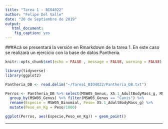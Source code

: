 ```yaml
---
title: "Tarea 1 - BIO4022"
author: "Felipe Del Valle"
date: "20 de Septiembre de 2019"
output: 
   html_document:
    fig_caption: yes
---
```


###Acá se presentará la versión en Rmarkdown de la tarea 1. En este caso se realizará un ejercicio con la base de datos Pantheria.

```r
knitr::opts_chunk$set(echo = FALSE , message = FALSE, warning = FALSE)

```


```r
library(tidyverse)
library(ggplot2)

Pantheria_DB <- read.delim("~/Tarea1_BIO4022/Pantheria_DB.txt")

Perros <- Pantheria_DB %>% select(MSW05_Genus, X5.1_AdultBodyMass_g, MSW05_Binomial) %>%
  group_by(MSW05_Genus) %>% filter(MSW05_Genus == "Canis") %>% 
  rename(Especie = MSW05_Binomial, Peso= X5.1_AdultBodyMass_g) %>% 
  mutate(Peso_en_Kg = Peso/1000)

ggplot(Perros, aes(Especie,Peso_en_Kg)) + geom_point()

```

---